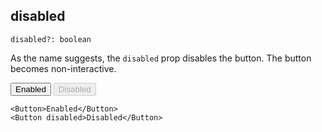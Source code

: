 
## disabled

```
disabled?: boolean
```

As the name suggests, the `disabled` prop disables the button. The button
becomes non-interactive.

<div className="flex gap-2">
  <Button>Enabled</Button>
  <Button disabled>Disabled</Button>
</div>

```tsx
<Button>Enabled</Button>
<Button disabled>Disabled</Button>
```
